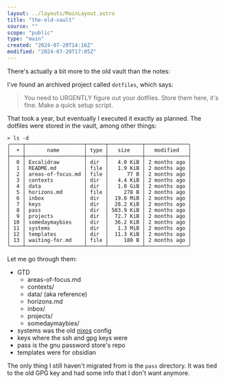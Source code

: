 ```yaml
---
layout: ../layouts/MainLayout.astro
title: "the-old-vault"
source: ""
scope: "public"
type: "main"
created: "2024-07-20T14:16Z"
modified: "2024-07-20T17:05Z"
---
```


There's actually a bit more to the old vault than the notes:

I've found an archived project called `dotfiles`, which says:
> You need to URGENTLY figure out your dotfiles. Store them here, it's fine. Make a quick setup script.

That took a year, but eventually I executed it exactly as planned. The dotfiles were stored in the vault, among other things:
```shell
> ls -d
╭────┬───────────────────┬──────┬───────────┬──────────────╮
│  + │       name        │ type │   size    │   modified   │
├────┼───────────────────┼──────┼───────────┼──────────────┤
│  0 │ Excalidraw        │ dir  │   4.0 KiB │ 2 months ago │
│  1 │ README.md         │ file │   1.9 KiB │ 2 months ago │
│  2 │ areas-of-focus.md │ file │      77 B │ 2 months ago │
│  3 │ contexts          │ dir  │   4.4 KiB │ 2 months ago │
│  4 │ data              │ dir  │   1.0 GiB │ 2 months ago │
│  5 │ horizons.md       │ file │     278 B │ 2 months ago │
│  6 │ inbox             │ dir  │  19.0 MiB │ 2 months ago │
│  7 │ keys              │ dir  │  28.2 KiB │ 2 months ago │
│  8 │ pass              │ dir  │ 503.9 KiB │ 2 months ago │
│  9 │ projects          │ dir  │  72.7 KiB │ 2 months ago │
│ 10 │ somedaymaybies    │ dir  │  36.2 KiB │ 2 months ago │
│ 11 │ systems           │ dir  │   1.3 MiB │ 2 months ago │
│ 12 │ templates         │ dir  │  11.3 KiB │ 2 months ago │
│ 13 │ waiting-for.md    │ file │     180 B │ 2 months ago │
╰────┴───────────────────┴──────┴───────────┴──────────────╯
```

Let me go through them:
- GTD
  - areas-of-focus.md
  - contexts/
  - data/ (aka reference)
  - horizons.md
  - inbox/
  - projects/
  - somedaymaybies/
- systems was the old [nixos](/nixos) config
- keys where the ssh and gpg keys were
- pass is the gnu password store's repo
- templates were for obsidian

The only thing I still haven't migrated from is the `pass` directory. It was tied to the old GPG key and had some info that I don't want anymore.